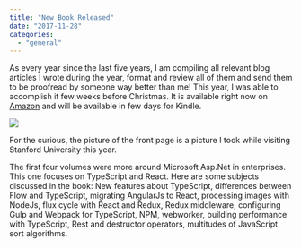 ```yaml
---
title: "New Book Released"
date: "2017-11-28"
categories: 
  - "general"
---
```


As every year since the last five years, I am compiling all relevant blog articles I wrote during the year, format and review all of them and send them to be proofread by someone way better than me! This year, I was able to accomplish it few weeks before Christmas. It is available right now on [Amazon](https://www.amazon.com/dp/2981311050) and will be available in few days for Kindle.

[](https://www.amazon.com/dp/2981311050)[![](http://patrickdesjardins.com/blog/wp-content/uploads/2017/11/LivreBlog5_200Width.png)](http://patrickdesjardins.com/blog/livreblog5_200width)

For the curious, the picture of the front page is a picture I took while visiting Stanford University this year.

The first four volumes were more around Microsoft Asp.Net in enterprises. This one focuses on TypeScript and React. Here are some subjects discussed in the book: New features about TypeScript, differences between Flow and TypeScript, migrating AngularJs to React, processing images with NodeJs, flux cycle with React and Redux, Redux middleware, configuring Gulp and Webpack for TypeScript, NPM, webworker, building performance with TypeScript, Rest and destructor operators, multitudes of JavaScript sort algorithms.

